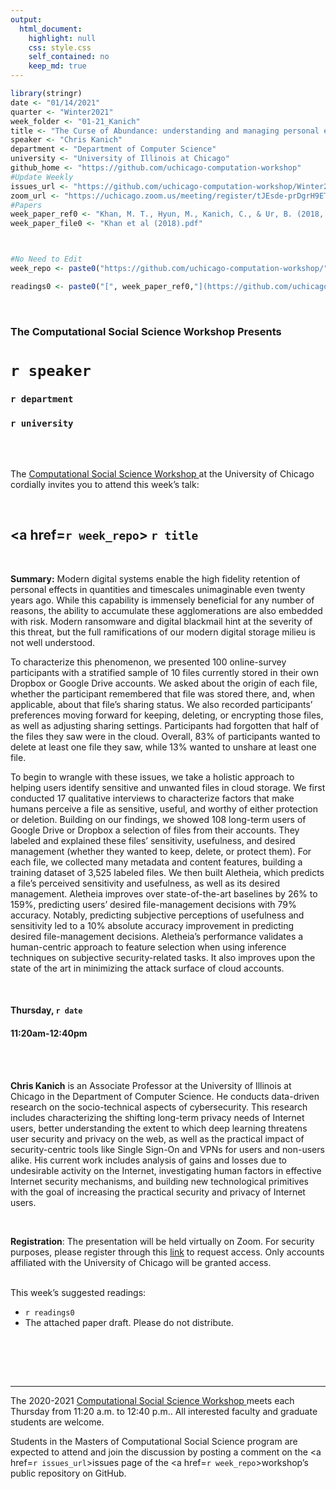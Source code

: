 ```yaml
---
output:
  html_document:
    highlight: null
    css: style.css
    self_contained: no
    keep_md: true
---
```


```r
library(stringr)
date <- "01/14/2021"
quarter <- "Winter2021"
week_folder <- "01-21_Kanich"
title <- "The Curse of Abundance: understanding and managing personal effects in the digital age"
speaker <- "Chris Kanich"
department <- "Department of Computer Science"
university <- "University of Illinois at Chicago"
github_home <- "https://github.com/uchicago-computation-workshop"
#Update Weekly
issues_url <- "https://github.com/uchicago-computation-workshop/Winter2021/issues/2"
zoom_url <- "https://uchicago.zoom.us/meeting/register/tJEsde-prDgrH9ETnoaaKfrXSV5ejgbP6Ntu"
#Papers
week_paper_ref0 <- "Khan, M. T., Hyun, M., Kanich, C., & Ur, B. (2018, April). Forgotten but not gone: Identifying the need for longitudinal data management in cloud storage. In Proceedings of the 2018 CHI Conference on Human Factors in Computing Systems (pp. 1-12)."
week_paper_file0 <- "Khan et al (2018).pdf"



#No Need to Edit
week_repo <- paste0("https://github.com/uchicago-computation-workshop/",quarter,"/tree/master/",week_folder)

readings0 <- paste0("[", week_paper_ref0,"](https://github.com/uchicago-computation-workshop/",quarter,"/blob/master/", week_folder,"/",week_paper_file0,")")


```



<br>

<h3 class=pfblock-header> The Computational Social Science Workshop Presents </h3>

<h1 class=pfblock-header3> `r speaker`</h1>
<h3 class=pfblock-header3> `r department` </h3>
<h3 class=pfblock-header3> `r university` </h3>

<br><br>



<p class=pfblock-header3>The <a href="https://macss.uchicago.edu/content/computation-workshop"> Computational Social Science Workshop </a> at the University of Chicago cordially invites you to attend this week's talk:</p>



<br>

<div class=pfblock-header3>
<h2 class=pfblock-header>
  <a href=`r week_repo`> `r title` </a>
</h2>

<br>
</div>



<p class=footertext2>

**Summary:** Modern digital systems enable the high fidelity retention of personal effects in quantities and timescales unimaginable even twenty years ago. While this capability is immensely beneficial for any number of reasons, the ability to accumulate these agglomerations are also embedded with risk. Modern ransomware and digital blackmail hint at the severity of this threat, but the full ramifications of our modern digital storage milieu is not well understood.

To characterize this phenomenon, we presented 100 online-survey participants with a stratified sample of 10 files currently stored in their own Dropbox or Google Drive accounts. We asked about the origin of each file, whether the participant remembered that file was stored there, and, when applicable, about that file’s sharing status. We also recorded participants’ preferences moving forward for keeping, deleting, or encrypting those files, as well as adjusting sharing settings. Participants had forgotten that half of the files they saw were in the cloud. Overall, 83% of participants wanted to delete at least one file they saw, while 13% wanted to unshare at least one file.

To begin to wrangle with these issues, we take a holistic approach to helping users identify sensitive and unwanted files in cloud storage. We first conducted 17 qualitative interviews to characterize factors that make humans perceive a file as sensitive, useful, and worthy of either protection or deletion. Building on our findings, we showed 108 long-term users of Google Drive or Dropbox a selection of files from their accounts. They labeled and explained these files' sensitivity, usefulness, and desired management (whether they wanted to keep, delete, or protect them). For each file, we collected many metadata and content features, building a training dataset of 3,525 labeled files. We then built Aletheia, which predicts a file's perceived sensitivity and usefulness, as well as its desired management. Aletheia improves over state-of-the-art baselines by 26% to 159%, predicting users' desired file-management decisions with 79% accuracy. Notably, predicting subjective perceptions of usefulness and sensitivity led to a 10% absolute accuracy improvement in predicting desired file-management decisions. Aletheia's performance validates a human-centric approach to feature selection when using inference techniques on subjective security-related tasks. It also improves upon the state of the art in minimizing the attack surface of cloud accounts.


</p>

<br>

<h4 class=pfblock-header3> Thursday, `r date` </h4>
<h4 class=pfblock-header3> 11:20am-12:40pm </h4>

<br><br>

<p class=footertext2>

**Chris Kanich** is an Associate Professor at the University of Illinois at Chicago in the Department of Computer Science. He conducts data-driven research on the socio-technical aspects of cybersecurity. This research includes characterizing the shifting long-term privacy needs of Internet users, better understanding the extent to which deep learning threatens user security and privacy on the web, as well as the practical impact of security-centric tools like Single Sign-On and VPNs for users and non-users alike. His current work includes analysis of gains and losses due to undesirable activity on the Internet, investigating human factors in effective Internet security mechanisms, and building new technological primitives with the goal of increasing the practical security and privacy of Internet users.
</p>

<br>

<p class=footertext2>
**Registration**: The presentation will be held virtually on Zoom. For security purposes, please register through this [link](`r zoom_url`) to request access. Only accounts affiliated with the University of Chicago will be granted access.
</p>

<br>
This week's suggested readings:

- `r readings0`
- The attached paper draft. Please do not distribute.

<br>

<br><br>

---

<p class=footertext> The 2020-2021 <a href="https://macss.uchicago.edu/content/computation-workshop"> Computational Social Science Workshop </a> meets each Thursday from 11:20 a.m. to 12:40 p.m.. All interested faculty and graduate students are welcome.</p>



<p class=footertext>Students in the Masters of Computational Social Science program are expected to attend and join the discussion by posting a comment on the <a href=`r issues_url`>issues page</a> of the <a href=`r week_repo`>workshop's public repository on GitHub.</a></p>
